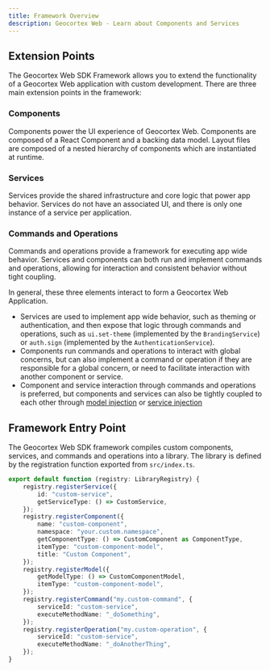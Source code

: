 ```yaml
---
title: Framework Overview
description: Geocortex Web - Learn about Components and Services
---
```



## Extension Points

The Geocortex Web SDK Framework allows you to extend the functionality of a Geocortex Web application with custom development. There are three main extension points in the framework:

### Components

Components power the UI experience of Geocortex Web. Components are composed of a React Component and a backing data model. Layout files are composed of a nested hierarchy of components which are instantiated at runtime.

### Services

Services provide the shared infrastructure and core logic that power app behavior. Services do not have an associated UI, and there is only one instance of a service per application.

### Commands and Operations

Commands and operations provide a framework for executing app wide behavior. Services and components can both run and implement commands and operations, allowing for interaction and consistent behavior without tight coupling.

<!-- TODO-API links to components -->

In general, these three elements interact to form a Geocortex Web Application.

-   Services are used to implement app wide behavior, such as theming or authentication, and then expose that logic through commands and operations, such as `ui.set-theme` (implemented by the `BrandingService`) or `auth.sign` (implemented by the `AuthenticationService`).
-   Components run commands and operations to interact with global concerns, but can also implement a command or operation if they are responsible for a global concern, or need to facilitate interaction with another component or service.
-   Component and service interaction through commands and operations is preferred, but components and services can also be tightly coupled to each other through [model injection](sdk-component-interactions.mdx#importing-models) or [service injection](sdk-service-injection.mdx)

## Framework Entry Point

The Geocortex Web SDK framework compiles custom components, services, and commands and operations into a library. The library is defined by the registration function exported from `src/index.ts`.

```ts title="src/index.ts"
export default function (registry: LibraryRegistry) {
    registry.registerService({
        id: "custom-service",
        getServiceType: () => CustomService,
    });
    registry.registerComponent({
        name: "custom-component",
        namespace: "your.custom.namespace",
        getComponentType: () => CustomComponent as ComponentType,
        itemType: "custom-component-model",
        title: "Custom Component",
    });
    registry.registerModel({
        getModelType: () => CustomComponentModel,
        itemType: "custom-component-model",
    });
    registry.registerCommand("my.custom-command", {
        serviceId: "custom-service",
        executeMethodName: "_doSomething",
    });
    registry.registerOperation("my.custom-operation", {
        serviceId: "custom-service",
        executeMethodName: "_doAnotherThing",
    });
}
```
